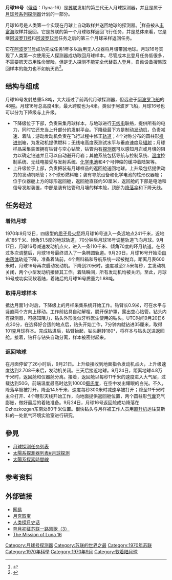 {{Infobox spaceflight
| name                   = ''月球16号''
| image                  = Luna 16.jpg
| image_caption          = 月球16号

| mission_type           = [[采样返回|月球样品采集]]
| operator               = 
| COSPAR_ID              = 1970-072A
| SATCAT                 = 4527
| mission_duration       = 12天

| spacecraft_bus         = 
| manufacturer           = 
| launch_mass            = {{Convert|5727|kg|abbr=on}} <ref name=Wilson>Solar System Log by Andrew Wilson (pp.60–63), Jane's Publishing Company Limited, 1987, {{ISBN|0 7106 0444 0}}</ref>
| landing_mass            = {{Convert|1880|kg|abbr=on}} <ref name=Wilson/>
| launch_date            = 1970年9月12日13:25:53（UTC）
| launch_rocket          = [[質子K型運載火箭|质子-K]]/[[D组级|D]]
| launch_site            = [[拜科努尔航天发射场|拜科努尔航天发射场]]
| launch_contractor      =

| landing_date           = 1970年9月24日05:26（UTC）
| landing_site           = {{coords|47|24|N|68|36|E}}江布尔Dzhezhkazgan<br>（今[[哈萨克斯坦|哈萨克斯坦]]境内）东南方80公里处<ref>{{Cite web|url=http://epizodsspace.airbase.ru/bibl/inostr-yazyki/sov-luna/sovets-luna.pdf|title=Soviet and Russian Lunar Exploration|page=314|access-date=2020-12-17|archive-date=2019-07-29|archive-url=https://web.archive.org/web/20190729155018/http://epizodsspace.airbase.ru/bibl/inostr-yazyki/sov-luna/sovets-luna.pdf|dead-url=no}}</ref>

| orbit_epoch            = 1970年9月18日
| orbit_reference        = [[绕月轨道|绕月轨道]]
| orbit_regime           = 
| orbit_periapsis        = {{Convert|111|km|abbr=on}}
| orbit_apoapsis         = {{Convert|111|km|abbr=on}}
| orbit_inclination      = 70°
| orbit_semimajor        = {{Convert|6488.8|km|abbr=on}}
| orbit_eccentricity     = 0 
| orbit_period           = 119分钟
| apsis                  = 月

| interplanetary         = {{Infobox spaceflight/IP
 | type             = orbiter
 | object           = [[月球|月球]]
 | orbits           = ~36
 | arrival_date     = 1970年9月17日
}} {{Infobox spaceflight/IP
 | type             = lander
 | object           = 月球
 | arrival_date     = 1970年9月20日05:18 UTC
 | departure_date   = 1970年9月21日07:43 UTC
 | location         = {{coords|0.5137|S|56.3638|E|globe:moon|display=inline,title|format=dec}}
 | sample_mass      = {{convert|101|g|oz}}
}}

}}

'''月球16号'''（[[俄语|俄语]]：Луна-16）是[[苏联|苏联]]发射的第三代无人月球探测器，并且是属于[[月球号系列探测器|月球号系列探测器]]计划的一部分。

月球16号是人类第一个实现在月球上自动取样并送回地球的探测器。<ref>{{cite book |last=Burrows |first=William E. |title=This New Ocean: The Story of the First Space Age |year=1999 |publisher=Modern Library | pages=432 |isbn=0-375-75485-7}}</ref>样品被从[[丰富海|丰富海]]取样并返回。它是苏联的第一个月球取样返回飞行任务，并是总体来看，它是继[[阿波罗11号|阿波罗11号]]和[[阿波罗12号|阿波罗12号]]任务之后的第三个月球采样返回任务。

它在[[阿波罗11号|阿波罗11号]]成功完成任务1年多以后用无人仪器将月壤带回地球。月球16号实现了人类第一次使用无人探测器成功取回月球样本。尽管成本比登月任务低很多，不需要航天员用性命冒险，但是无人探测不能完全代替载人登月，自动设备搜集取回样本的能力也不如航天员<ref>{{Cite web|title=去月球“吃土”，它做到了！看探测器首次月球取样返回|url=http://story.kedo.gov.cn/c/2019-11-21/990212.shtml|accessdate=2021-01-03|author=[[中国宇航学会|中国宇航学会]]|date=2019-11-21|format=|work=story.kedo.gov.cn|publisher=蝌蚪五线谱|language=zh|archive-date=2021-01-22|archive-url=https://web.archive.org/web/20210122060716/http://story.kedo.gov.cn/c/2019-11-21/990212.shtml|dead-url=no}}</ref>。

==结构与组成==
月球16号发射总重5.8吨，大大超过了前两代月球探测器，但远逊于[[阿波罗飞船|阿波罗飞船]]的48[[吨|吨]]。月球16号总高度4米，最大跨度也为4米。类似于阿波罗飞船，月球16号也可以分为下降级与上升级。
*下降级位于下部，负责采集月球样本，与地球进行[[无线电|无线电]]联络，提供所有的电力，同时它还充当上升部分的发射平台。下降级最下方是制动[[发动机|发动机]]，负责减速、着陆；游动发动机负责在飞行过程中修正[[轨道|轨道]]；4个对称分布的圆柱形[[推进剂|推进剂]]箱，为发动机提供燃料；无线电高度表测试水平与垂直速度及[[辐射|辐射]]；月球样品采集装置拥有钻臂与空心钻管，钻管内有[[探测器|探测器]]可以感知月岩或月壤的阻力以确定钻速并且可以自动避开月岩；其他系统包括导航与控制系统、[[温度|温度]]控制系统、无线电接受与发射系统、[[化学电池|化学电池]]和4个可伸缩的缓冲着陆架等。
*上升级位于上部，负责把装有月球样品的返回舱送回地球。上升级包括提供动力的发动机喷管；3个球形燃料箱；装有导航设备和化学电池的柱形仪器舱；位于仪器舱上方的球形返回舱，返回舱直径约50厘米，返回舱的下部是电池和信号发射装置，中部是装有钻管和月壤的样本舱，顶部为[[降落伞|降落伞]]和下降天线。
==任务经过==
===着陆月球===
1970年9月12日，四级型的[[质子号火箭|质子号火箭]]将月球16号送入一条远地点241千米，近地点185千米、倾角51.5度的地球轨道，70分钟后月球16号调整轨道飞向月球。9月17日，月球16号减速发动机点火，进入一条110千米、倾角70度的环月轨道。在经过多次调整后，月球16号最终进入了一条椭圆轨道。9月20日，月球16号开始沿[[自由落体|自由落体]]轨迹下降，准备着陆前，4个燃料箱和导航系统一起被抛弃。距离月表600米时，月球16号再次启动发动机。下降到20米时，速度减至2.5米每秒，主发动机关闭，两个小型发动机接替其工作。着陆瞬间，所有发动机均被关闭。至此，月球16号成功实现软着陆，着陆后的月球16号质量为1.88吨。

===取得月球样本===
抵达月面1小时后，下降级上的月样采集系统开始工作。钻臂长0.9米，可在水平与竖直两个方向上移动。工作前钻具自动解栓，脱开保护罩，露出空心钻管。钻头内有探测器，可感知阻力，钻头外形类似牙科医生使用的钻头。UTC时间9月20日6点30分，在选择好合适的地点后，钻头开始工作，7分钟内就钻进35厘米，取得101[[克|克]]月球样本。完成钻进后，钻臂抬起，钻头翻转180°，将样本与钻头送进返回舱。接着，钻杆与钻头自动分离，样本被密封起来。

===返回地球===
在月面停留了26小时后，9月21日。上升级接收到地面指令发动机点火，上升级速度达到2.708千米后，发动机关闭。三天后接近地球。9月24日，距离地球4.8万千米时，返回舱和仪器舱分离。接着，返回舱以每秒11千米的速度进入大气层，过载达到50G，前端温度最高时达到10000[[摄氏度|摄氏度]]，在空中发出耀眼的白光。不久，降落伞舱被打开，降至14.5千米、速度每秒300米时减速伞被打开；降至11千米时主伞打开、4个鞭形天线开始工作，向地面提供返回舱位置，两个圆柱形[[气囊|气囊]]充气膨胀，做好最后的着陆准备。9月24日，月球16号返回舱成功降落在Dzhozkozgan东南处80千米位置。很快钻头与月样被工作人员用[[直升机|直升机]]运往莫斯科的一处氦气环境实验室进行研究。

==參見==
{{Portal box|月球|航天}}
*[[月球探测任务列表|月球探测任务列表]]
*[[太陽系探測器列表#月球探測|太陽系探測器列表#月球探測]]
*[[太陽系探索時間線|太陽系探索時間線]]

==参考资料==
{{reflist}}

==外部链接==
*[http://news.163.com/07/1016/13/3QUAJODN00012D3N.html 网易] {{Wayback|url=http://news.163.com/07/1016/13/3QUAJODN00012D3N.html |date=20201203083011 }}
*[https://web.archive.org/web/20080303123900/http://www.costind.gov.cn/n435777/n1146913/n1697626/n1697643/123524.html 月宫取宝]
*[http://www.gmw.cn/content/2007-12/11/content_708913.htm 人类探月史话] {{Wayback|url=http://www.gmw.cn/content/2007-12/11/content_708913.htm |date=20130602202151 }}
*[http://vip.book.sina.com.cn/book/chapter_45888_34844.html 奔月初征苏联一路凯歌（3）] {{Wayback|url=http://vip.book.sina.com.cn/book/chapter_45888_34844.html |date=20210417153217 }}
*[http://www.zarya.info/Diaries/Luna/Luna16.php The Mission of Luna 16] {{Wayback|url=http://www.zarya.info/Diaries/Luna/Luna16.php |date=20210301120304 }}

{{月球计划}}
{{月球任務}}

[[Category:月球号探测器|Category:月球号探测器]]
[[Category:苏联的世界之最|Category:苏联的世界之最]]
[[Category:1970年苏联|Category:1970年苏联]]
[[Category:1970年科學|Category:1970年科學]]
[[Category:1970年9月|Category:1970年9月]]
[[Category:软着陆月球|Category:软着陆月球]]